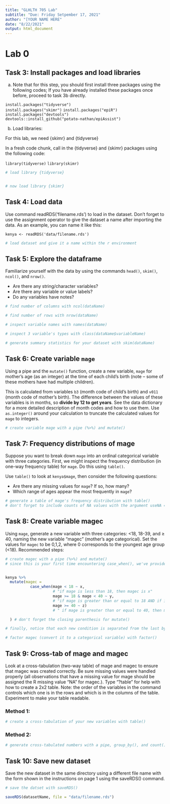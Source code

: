 ```yaml
---
title: "GLHLTH 705 Lab"
subtitle: "Due: Friday Setpember 17, 2021"
author: "[YOUR NAME HERE"
date: "8/22/2021"
output: html_document
---
```


# Lab 0 {.tabset}

## Task 3: Install packages and load libraries

a. Note that for this step, you should first install three packages using the following codes; If you have already installed these packages once before, proceed to task 3b directly.

`install.packages("tidyverse")`  
`install.packages("skimr")` 
`install.packages("epiR")`  
`install.packages("devtools")`  
`devtools::install_github("potato-nathan/epiAssist")`

b. Load libraries:

For this lab, we need {skimr} and {tidyverse}


In a fresh code chunk, call in the {tidyverse} and {skimr} packages using the following code:

`library(tidyverse)`
`library(skimr)`

```r
# load library {tidyverse}


# now load library {skimr}

```


## Task 4: Load data

Use command readRDS(‘filename.rds’) to load in the dataset. Don’t forget to use the assignment operator to give the dataset a name after importing the data. As an example, you can name it like this:

`kenya <- readRDS('data/filename.rds')` 

```r
# load dataset and give it a name within the r environment


```



## Task 5: Explore the dataframe

Familiarize yourself with the data by using the commands `head()`, `skim()`, `ncol()`, and `nrow()`.

* Are there any string/character variables?
* Are there any variable or value labels? 
* Do any variables have notes? 

```r
# find number of columns with ncol(dataName)

# find number of rows with nrow(dataName)
```

```r
# inspect variable names with names(dataName)

# inspect 3 variable's types with class(dataName$variableName)

```

```r
# generate summary statistics for your dataset with skim(dataName)

```



## Task 6: Create variable `mage`

Using a pipe and the `mutate()` function, create a new variable, `mage` for mother’s age (as an integer) at the time of each child’s birth (note – some of these mothers have had multiple children). 

This is calculated from variables `b3` (month code of child’s birth) and `v011` (month code of mother’s birth). The difference between the values of these variables is in months, so __divide by 12 to get years__. See the data dictionary for a more detailed description of month codes and how to use them. Use `as.integer()` around your calculation to truncate the calculated values for `mage` to integers.


```r
# create variable mage with a pipe (%>%) and mutate()


```

## Task 7: Frequency distributions of mage

Suppose you want to break down `mage` into an ordinal categorical variable with three categories. First, we might inspect the frequency distribution (in one-way frequency table) for `mage`. Do this using `table()`. 

Use `table()` to look at `kenya$mage`, then consider the following questions:

* Are there any missing values for `mage`? If so, how many?  
* Which range of ages appear the most frequently in `mage`?  

```r
# generate a table of mage's frequency distribution with table()
# don't forget to include counts of NA values with the argument useNA = "always"


```


## Task 8: Create variable magec

Using `mage`, generate a new variable with three categories: <18, 18-39, and ≥ 40, naming the new variable "magec” (mother’s age categorical). Set the values for `magec` to be 0,1,2, where 0 corresponds to the youngest age group (<18).
Recommended steps:

```r
# create magec with a pipe (%>%) and mutate()
# since this is your first time encountering case_when(), we've provided a layman's translation of how our code is communicating with the dataset. You just need to specify x, y, and z accordingly:


kenya %>%
  mutate(magec = 
           case_when(mage < 18 ~ x, 
                     # "if mage is less than 18, then magec is x"
                     mage >= 18 & mage < 40 ~ y, 
                     # "if mage is greater than or equal to 18 AND if it is less than 40, then magec is y
                     mage >= 40 ~ z) 
                     # " if mage is greater than or equal to 40, then magec is z 

  ) # don't forget the closing parenthesis for mutate()

# finally, notice that each new condition is separated from the last by a comma

```


```r
# factor magec (convert it to a categorical variable) with factor()

```



## Task 9: Cross-tab of mage and magec

Look at a cross-tabulation (two-way table) of mage and magec to ensure that magec was created correctly. Be sure missing values were handled properly (all observations that have a missing value for mage should be assigned the R missing value “NA” for magec.).   Type “?table” for help with how to create a 2x2 table.  Note: the order of the variables in the command controls which one is in the rows and which is in the columns of the table. Experiment to make your table readable.

### Method 1:

```r
# create a cross-tabulation of your new variables with table()

```

### Method 2: 

```r
# generate cross-tabulated numbers with a pipe, group_by(), and count()

```




## Task 10: Save new dataset

Save the new dataset in the same directory using a different file name with the form shown in the instructions on page 1 using the saveRDS() command.

```r
# save the datset with saveRDS()

saveRDS(datasetName, file = "data/filename.rds")
```








